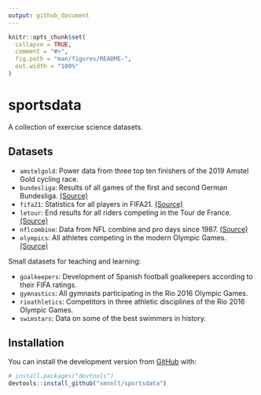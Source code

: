 ```yaml
---
output: github_document
---
```


<!-- README.md is generated from README.Rmd. Please edit that file -->

```r
knitr::opts_chunk$set(
  collapse = TRUE,
  comment = "#>",
  fig.path = "man/figures/README-",
  out.width = "100%"
)
```

# sportsdata

<!-- badges: start -->
<!-- badges: end -->

A collection of exercise science datasets.

## Datasets

* `amstelgold`: Power data from three top ten finishers of the 2019 Amstel Gold cycling race.
* `bundesliga`: Results of all games of the first and second German Bundesliga. [(Source)](https://github.com/camminady/AllBundesligaGamesEver)
* `fifa21`: Statistics for all players in FIFA21. [(Source)](https://www.kaggle.com/bryanb/fifa-player-stats-database)
* `letour`: End results for all riders competing in the Tour de France. [(Source)](https://github.com/camminady/LeTourDataSet)
* `nflcombine`: Data from NFL combine and pro days since 1987. [(Source)](https://github.com/josedv82/public_sport_science_datasets)
* `olympics`: All athletes competing in the modern Olympic Games. [(Source)](https://www.kaggle.com/heesoo37/120-years-of-olympic-history-athletes-and-results)

Small datasets for teaching and learning:

* `goalkeepers`: Development of Spanish football goalkeepers according to their FIFA ratings.
* `gymnastics`: All gymnasts participating in the Rio 2016 Olympic Games.
* `rioathletics`: Competitors in three athletic disciplines of the Rio 2016 Olympic Games.
* `swimstars`: Data on some of the best swimmers in history.

## Installation

You can install the development version from [GitHub](https://github.com/smnnlt/sportsdata) with:

``` r
# install.packages("devtools")
devtools::install_github("smnnlt/sportsdata")
```



